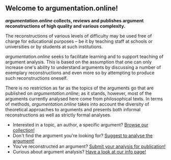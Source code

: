## Welcome to argumentation.online!

**_argumentation.online_ collects, reviews and publishes argument reconstructions of high quality and various complexity.**

The reconstructions of various levels of difficulty may be used free of charge for educational purposes – be it by teaching staff at schools or universities or by students at such institutions.

_argumentation.online_ seeks to facilitate learning and to support teaching of argument analysis. This is based on the assumption that one can only increase one's ability to understand arguments by discussing a number of exemplary reconstructions and even more so by attempting to produce such reconstructions oneself.

There is no restriction as far as the topics of the arguments go that are published on _argumentation.online_; as it stands, however, most of the arguments currently analysed here come from philosophical texts. In terms of methods, _argumentation.online_ takes into account the diversity of theoretical approaches to arguments and presents both informal reconstructions as well as strictly formal analyses.

- Interested in a topic, an author, a specific argument? [Browse our collection!](/en/reconstructions)
- Don't find the argument you're looking for? [Suggest to analyse the argument!](/en/the-project#contact)
- You've reconstructed an argument? [Submit your analysis for publication!](/en/the-project#contact)
- Curious about argument analysis? [Have a look at our info page!](/en/about-arguments)
